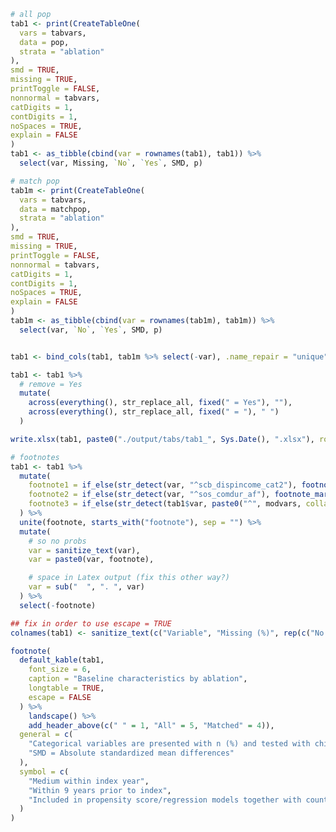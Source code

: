 ```r

# all pop
tab1 <- print(CreateTableOne(
  vars = tabvars,
  data = pop,
  strata = "ablation"
),
smd = TRUE,
missing = TRUE,
printToggle = FALSE,
nonnormal = tabvars,
catDigits = 1,
contDigits = 1,
noSpaces = TRUE,
explain = FALSE
)
tab1 <- as_tibble(cbind(var = rownames(tab1), tab1)) %>%
  select(var, Missing, `No`, `Yes`, SMD, p)

# match pop
tab1m <- print(CreateTableOne(
  vars = tabvars,
  data = matchpop,
  strata = "ablation"
),
smd = TRUE,
missing = TRUE,
printToggle = FALSE,
nonnormal = tabvars,
catDigits = 1,
contDigits = 1,
noSpaces = TRUE,
explain = FALSE
)
tab1m <- as_tibble(cbind(var = rownames(tab1m), tab1m)) %>%
  select(var, `No`, `Yes`, SMD, p)


tab1 <- bind_cols(tab1, tab1m %>% select(-var), .name_repair = "unique")

tab1 <- tab1 %>%
  # remove = Yes
  mutate(
    across(everything(), str_replace_all, fixed(" = Yes"), ""),
    across(everything(), str_replace_all, fixed(" = "), " ")
  )

write.xlsx(tab1, paste0("./output/tabs/tab1_", Sys.Date(), ".xlsx"), rowNames = FALSE, overwrite = TRUE)

# footnotes
tab1 <- tab1 %>%
  mutate(
    footnote1 = if_else(str_detect(var, "^scb_dispincome_cat2"), footnote_marker_symbol(1), ""),
    footnote2 = if_else(str_detect(var, "^sos_comdur_af"), footnote_marker_symbol(2), ""),
    footnote3 = if_else(str_detect(tab1$var, paste0("^", modvars, collapse = "|")), footnote_marker_symbol(3), "")
  ) %>%
  unite(footnote, starts_with("footnote"), sep = "") %>%
  mutate(
    # so no probs
    var = sanitize_text(var),
    var = paste0(var, footnote),

    # space in Latex output (fix this other way?)
    var = sub("  ", ". ", var)
  ) %>%
  select(-footnote)

## fix in order to use escape = TRUE
colnames(tab1) <- sanitize_text(c("Variable", "Missing (%)", rep(c("No ablation", "Ablation", "SMD", "p-value"), 2)))

footnote(
  default_kable(tab1,
    font_size = 6,
    caption = "Baseline characteristics by ablation",
    longtable = TRUE,
    escape = FALSE
  ) %>%
    landscape() %>%
    add_header_above(c(" " = 1, "All" = 5, "Matched" = 4)),
  general = c(
    "Categorical variables are presented with n (%) and tested with chi-square test and continuous variables with median [q1-q3] and tested with Kruskal-Wallis test.",
    "SMD = Absolute standardized mean differences"
  ),
  symbol = c(
    "Medium within index year",
    "Within 9 years prior to index",
    "Included in propensity score/regression models together with county of residence"
  )
)
```
